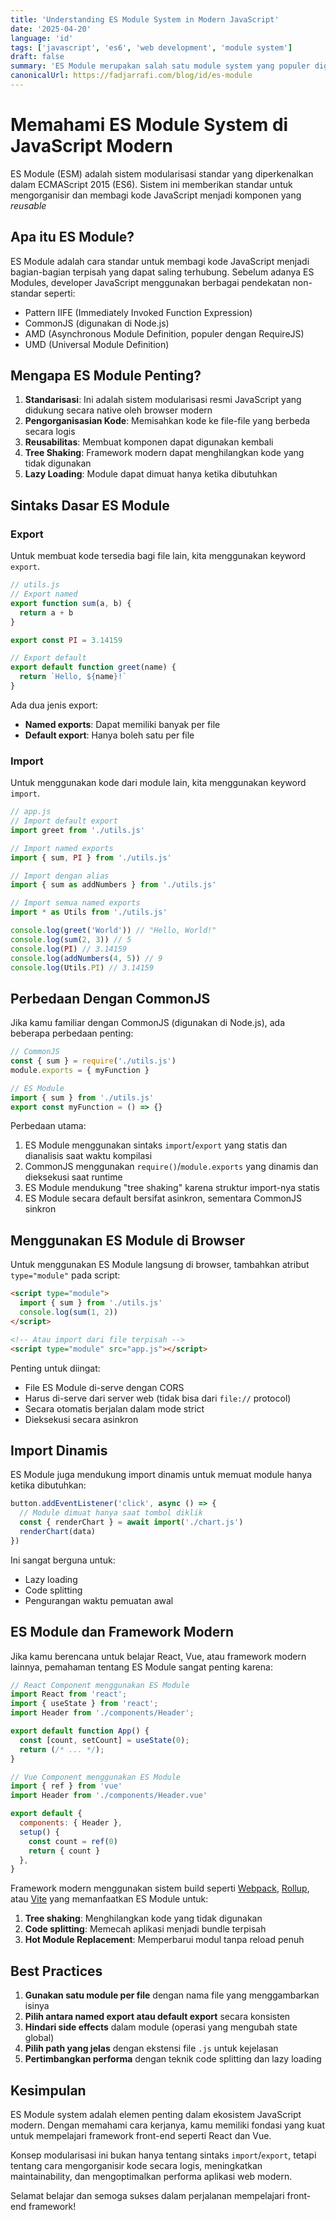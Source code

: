 ```yaml
---
title: 'Understanding ES Module System in Modern JavaScript'
date: '2025-04-20'
language: 'id'
tags: ['javascript', 'es6', 'web development', 'module system']
draft: false
summary: 'ES Module merupakan salah satu module system yang populer digunakan dalam modern javascript framework'
canonicalUrl: https://fadjarrafi.com/blog/id/es-module
---
```


# Memahami ES Module System di JavaScript Modern

ES Module (ESM) adalah sistem modularisasi standar yang diperkenalkan dalam ECMAScript 2015 (ES6). Sistem ini memberikan standar untuk mengorganisir dan membagi kode JavaScript menjadi komponen yang _reusable_

## Apa itu ES Module?

ES Module adalah cara standar untuk membagi kode JavaScript menjadi bagian-bagian terpisah yang dapat saling terhubung. Sebelum adanya ES Modules, developer JavaScript menggunakan berbagai pendekatan non-standar seperti:

- Pattern IIFE (Immediately Invoked Function Expression)
- CommonJS (digunakan di Node.js)
- AMD (Asynchronous Module Definition, populer dengan RequireJS)
- UMD (Universal Module Definition)

## Mengapa ES Module Penting?

1. **Standarisasi**: Ini adalah sistem modularisasi resmi JavaScript yang didukung secara native oleh browser modern
2. **Pengorganisasian Kode**: Memisahkan kode ke file-file yang berbeda secara logis
3. **Reusabilitas**: Membuat komponen dapat digunakan kembali
4. **Tree Shaking**: Framework modern dapat menghilangkan kode yang tidak digunakan
5. **Lazy Loading**: Module dapat dimuat hanya ketika dibutuhkan

## Sintaks Dasar ES Module

### Export

Untuk membuat kode tersedia bagi file lain, kita menggunakan keyword `export`.

```javascript
// utils.js
// Export named
export function sum(a, b) {
  return a + b
}

export const PI = 3.14159

// Export default
export default function greet(name) {
  return `Hello, ${name}!`
}
```

Ada dua jenis export:

- **Named exports**: Dapat memiliki banyak per file
- **Default export**: Hanya boleh satu per file

### Import

Untuk menggunakan kode dari module lain, kita menggunakan keyword `import`.

```javascript
// app.js
// Import default export
import greet from './utils.js'

// Import named exports
import { sum, PI } from './utils.js'

// Import dengan alias
import { sum as addNumbers } from './utils.js'

// Import semua named exports
import * as Utils from './utils.js'

console.log(greet('World')) // "Hello, World!"
console.log(sum(2, 3)) // 5
console.log(PI) // 3.14159
console.log(addNumbers(4, 5)) // 9
console.log(Utils.PI) // 3.14159
```

## Perbedaan Dengan CommonJS

Jika kamu familiar dengan CommonJS (digunakan di Node.js), ada beberapa perbedaan penting:

```javascript
// CommonJS
const { sum } = require('./utils.js')
module.exports = { myFunction }

// ES Module
import { sum } from './utils.js'
export const myFunction = () => {}
```

Perbedaan utama:

1. ES Module menggunakan sintaks `import`/`export` yang statis dan dianalisis saat waktu kompilasi
2. CommonJS menggunakan `require()`/`module.exports` yang dinamis dan dieksekusi saat runtime
3. ES Module mendukung "tree shaking" karena struktur import-nya statis
4. ES Module secara default bersifat asinkron, sementara CommonJS sinkron

## Menggunakan ES Module di Browser

Untuk menggunakan ES Module langsung di browser, tambahkan atribut `type="module"` pada script:

```html
<script type="module">
  import { sum } from './utils.js'
  console.log(sum(1, 2))
</script>

<!-- Atau import dari file terpisah -->
<script type="module" src="app.js"></script>
```

Penting untuk diingat:

- File ES Module di-serve dengan CORS
- Harus di-serve dari server web (tidak bisa dari `file://` protocol)
- Secara otomatis berjalan dalam mode strict
- Dieksekusi secara asinkron

## Import Dinamis

ES Module juga mendukung import dinamis untuk memuat module hanya ketika dibutuhkan:

```javascript
button.addEventListener('click', async () => {
  // Module dimuat hanya saat tombol diklik
  const { renderChart } = await import('./chart.js')
  renderChart(data)
})
```

Ini sangat berguna untuk:

- Lazy loading
- Code splitting
- Pengurangan waktu pemuatan awal

## ES Module dan Framework Modern

Jika kamu berencana untuk belajar React, Vue, atau framework modern lainnya, pemahaman tentang ES Module sangat penting karena:

```javascript
// React Component menggunakan ES Module
import React from 'react';
import { useState } from 'react';
import Header from './components/Header';

export default function App() {
  const [count, setCount] = useState(0);
  return (/* ... */);
}
```

```javascript
// Vue Component menggunakan ES Module
import { ref } from 'vue'
import Header from './components/Header.vue'

export default {
  components: { Header },
  setup() {
    const count = ref(0)
    return { count }
  },
}
```

Framework modern menggunakan sistem build seperti [Webpack](https://webpack.js.org/), [Rollup](https://rollupjs.org/), atau [Vite](https://vite.dev/) yang memanfaatkan ES Module untuk:

1. **Tree shaking**: Menghilangkan kode yang tidak digunakan
2. **Code splitting**: Memecah aplikasi menjadi bundle terpisah
3. **Hot Module Replacement**: Memperbarui modul tanpa reload penuh

## Best Practices

1. **Gunakan satu module per file** dengan nama file yang menggambarkan isinya
2. **Pilih antara named export atau default export** secara konsisten
3. **Hindari side effects** dalam module (operasi yang mengubah state global)
4. **Pilih path yang jelas** dengan ekstensi file `.js` untuk kejelasan
5. **Pertimbangkan performa** dengan teknik code splitting dan lazy loading

## Kesimpulan

ES Module system adalah elemen penting dalam ekosistem JavaScript modern. Dengan memahami cara kerjanya, kamu memiliki fondasi yang kuat untuk mempelajari framework front-end seperti React dan Vue.

Konsep modularisasi ini bukan hanya tentang sintaks `import`/`export`, tetapi tentang cara mengorganisir kode secara logis, meningkatkan maintainability, dan mengoptimalkan performa aplikasi web modern.

Selamat belajar dan semoga sukses dalam perjalanan mempelajari front-end framework!
